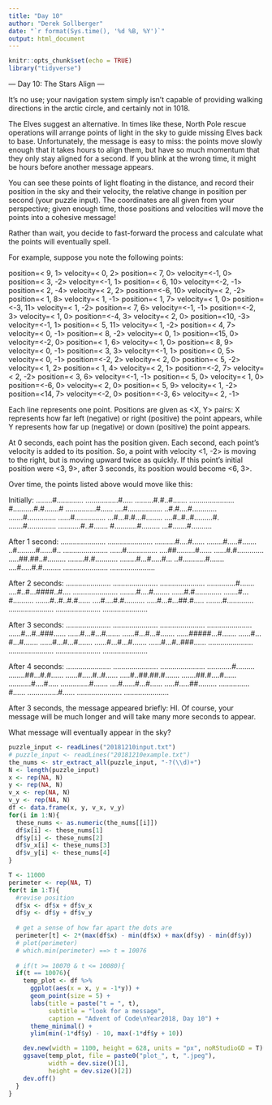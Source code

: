 ```yaml
---
title: "Day 10"
author: "Derek Sollberger"
date: "`r format(Sys.time(), '%d %B, %Y')`"
output: html_document
---
```


```r
knitr::opts_chunk$set(echo = TRUE)
library("tidyverse")
```

--- Day 10: The Stars Align ---

It's no use; your navigation system simply isn't capable of providing walking directions in the arctic circle, and certainly not in 1018.

The Elves suggest an alternative. In times like these, North Pole rescue operations will arrange points of light in the sky to guide missing Elves back to base. Unfortunately, the message is easy to miss: the points move slowly enough that it takes hours to align them, but have so much momentum that they only stay aligned for a second. If you blink at the wrong time, it might be hours before another message appears.

You can see these points of light floating in the distance, and record their position in the sky and their velocity, the relative change in position per second (your puzzle input). The coordinates are all given from your perspective; given enough time, those positions and velocities will move the points into a cohesive message!

Rather than wait, you decide to fast-forward the process and calculate what the points will eventually spell.

For example, suppose you note the following points:

position=< 9,  1> velocity=< 0,  2>
position=< 7,  0> velocity=<-1,  0>
position=< 3, -2> velocity=<-1,  1>
position=< 6, 10> velocity=<-2, -1>
position=< 2, -4> velocity=< 2,  2>
position=<-6, 10> velocity=< 2, -2>
position=< 1,  8> velocity=< 1, -1>
position=< 1,  7> velocity=< 1,  0>
position=<-3, 11> velocity=< 1, -2>
position=< 7,  6> velocity=<-1, -1>
position=<-2,  3> velocity=< 1,  0>
position=<-4,  3> velocity=< 2,  0>
position=<10, -3> velocity=<-1,  1>
position=< 5, 11> velocity=< 1, -2>
position=< 4,  7> velocity=< 0, -1>
position=< 8, -2> velocity=< 0,  1>
position=<15,  0> velocity=<-2,  0>
position=< 1,  6> velocity=< 1,  0>
position=< 8,  9> velocity=< 0, -1>
position=< 3,  3> velocity=<-1,  1>
position=< 0,  5> velocity=< 0, -1>
position=<-2,  2> velocity=< 2,  0>
position=< 5, -2> velocity=< 1,  2>
position=< 1,  4> velocity=< 2,  1>
position=<-2,  7> velocity=< 2, -2>
position=< 3,  6> velocity=<-1, -1>
position=< 5,  0> velocity=< 1,  0>
position=<-6,  0> velocity=< 2,  0>
position=< 5,  9> velocity=< 1, -2>
position=<14,  7> velocity=<-2,  0>
position=<-3,  6> velocity=< 2, -1>

Each line represents one point. Positions are given as <X, Y> pairs: X represents how far left (negative) or right (positive) the point appears, while Y represents how far up (negative) or down (positive) the point appears.

At 0 seconds, each point has the position given. Each second, each point's velocity is added to its position. So, a point with velocity <1, -2> is moving to the right, but is moving upward twice as quickly. If this point's initial position were <3, 9>, after 3 seconds, its position would become <6, 3>.

Over time, the points listed above would move like this:

Initially:
........#.............
................#.....
.........#.#..#.......
......................
#..........#.#.......#
...............#......
....#.................
..#.#....#............
.......#..............
......#...............
...#...#.#...#........
....#..#..#.........#.
.......#..............
...........#..#.......
#...........#.........
...#.......#..........

After 1 second:
......................
......................
..........#....#......
........#.....#.......
..#.........#......#..
......................
......#...............
....##.........#......
......#.#.............
.....##.##..#.........
........#.#...........
........#...#.....#...
..#...........#.......
....#.....#.#.........
......................
......................

After 2 seconds:
......................
......................
......................
..............#.......
....#..#...####..#....
......................
........#....#........
......#.#.............
.......#...#..........
.......#..#..#.#......
....#....#.#..........
.....#...#...##.#.....
........#.............
......................
......................
......................

After 3 seconds:
......................
......................
......................
......................
......#...#..###......
......#...#...#.......
......#...#...#.......
......#####...#.......
......#...#...#.......
......#...#...#.......
......#...#...#.......
......#...#..###......
......................
......................
......................
......................

After 4 seconds:
......................
......................
......................
............#.........
........##...#.#......
......#.....#..#......
.....#..##.##.#.......
.......##.#....#......
...........#....#.....
..............#.......
....#......#...#......
.....#.....##.........
...............#......
...............#......
......................
......................

After 3 seconds, the message appeared briefly: HI. Of course, your message will be much longer and will take many more seconds to appear.

What message will eventually appear in the sky?

```r
puzzle_input <- readLines("20181210input.txt")
# puzzle_input <- readLines("20181210example.txt")
the_nums <- str_extract_all(puzzle_input, "-?(\\d)+")
N <- length(puzzle_input)
x <- rep(NA, N)
y <- rep(NA, N)
v_x <- rep(NA, N)
v_y <- rep(NA, N)
df <- data.frame(x, y, v_x, v_y)
for(i in 1:N){
  these_nums <- as.numeric(the_nums[[i]])
  df$x[i] <- these_nums[1]
  df$y[i] <- these_nums[2]
  df$v_x[i] <- these_nums[3]
  df$v_y[i] <- these_nums[4]
}
```

```r
T <- 11000
perimeter <- rep(NA, T)
for(t in 1:T){
  #revise position
  df$x <- df$x + df$v_x
  df$y <- df$y + df$v_y
  
  # get a sense of how far apart the dots are
  perimeter[t] <- 2*(max(df$x) - min(df$x) + max(df$y) - min(df$y))
  # plot(perimeter)
  # which.min(perimeter) ==> t = 10076
  
  # if(t >= 10070 & t <= 10080){
  if(t == 10076){  
    temp_plot <- df %>%
      ggplot(aes(x = x, y = -1*y)) +
      geom_point(size = 5) +
      labs(title = paste("t = ", t),
           subtitle = "look for a message",
           caption = "Advent of Code\nYear2018, Day 10") +
      theme_minimal() +
      ylim(min(-1*df$y) - 10, max(-1*df$y + 10))

    dev.new(width = 1100, height = 628, units = "px", noRStudioGD = T)
    ggsave(temp_plot, file = paste0("plot_", t, ".jpeg"),
           width = dev.size()[1],
           height = dev.size()[2])
    dev.off()
  }
}


```

